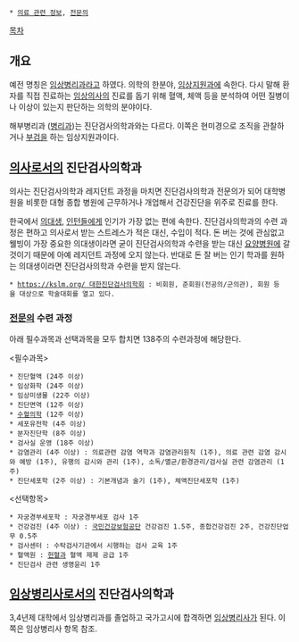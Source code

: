  * [[의료 관련 정보]], [[전문의]]

[[목차]]

== 개요 ==
예전 명칭은 [[임상병리과]]라고 하였다. 의학의 한분야, [[임상지원과]]에 속한다. 다시 말해 환자를 직접 진료하는 [[임상의사]]의 진료를 돕기 위해 혈액, 체액 등을 분석하여 어떤 질병이나 이상이 있는지 판단하는 의학의 분야이다.

해부병리과 ([[병리과]])는 진단검사의학과와는 다르다. 이쪽은 현미경으로 조직을 관찰하거나 [[부검]]을 하는 임상지원과이다.

== [[의사]]로서의 진단검사의학과 ==
의사는 진단검사의학과 레지던트 과정을 마치면 진단검사의학과 전문의가 되어 대학병원을 비롯한 대형 종합 병원에 근무하거나 개업해서 건강진단을 위주로 진료를 한다.

한국에서 [[의대생]], [[인턴]]들에게 인기가 가장 없는 편에 속한다. 진단검사의학과의 수련 과정은 편하고 의사로서 받는 스트레스가 적은 대신, 수입이 적다. 돈 버는 것에 관심없고 웰빙이 가장 중요한 의대생이라면 굳이 진단검사의학과 수련을 받는 대신 [[요양병원]]에 갈 것이기 때문에 아예 레지던트 과정에 오지 않는다. 반대로 돈 잘 버는 인기 학과를 원하는 의대생이라면 진단검사의학과 수련을 받지 않는다. 

 * [[https://kslm.org/ 대한진단검사의학회]] : 비회원, 준회원(전공의/군의관), 회원 등을 대상으로 학술대회를 열고 있다.

=== [[전문의]] 수련 과정 ===
아래 필수과목과 선택과목을 모두 합치면 138주의 수련과정에 해당한다.

<필수과목>
 * 진단혈액 (24주 이상)
 * 임상화학 (24주 이상)
 * 임상미생물 (22주 이상)
 * 진단면역 (12주 이상)
 * [[수혈]]의학 (12주 이상)
 * 세포유전학 (4주 이상)
 * 분자진단학 (8주 이상)
 * 검사실 운영 (18주 이상)
 * 감염관리 (4주 이상) : 의료관련 감염 역학과 감염관리원칙 (1주), 의료 관련 감염 감시와 예방 (1주), 유행의 감시와 관리 (1주), 소독/멸균/환경관리/검사실 관련 감염관리 (1주)
 * 진단세포학 (2주 이상) : 기본개념과 술기 (1주), 체액진단세포학 (1주)

<선택항목>
 * 자궁경부세포학 : 자궁경부세포 검사 1주
 * 건강검진 (4주 이상) : [[국민건강보험공단]] 건강검진 1.5주, 종합건강검진 2주, 건강진단업무 0.5주
 * 검사센터 : 수탁검사기관에서 시행하는 검사 교육 1주
 * 혈액원 : [[헌혈]]과 혈액 제제 공급 1주
 * 진단검사 관련 생명윤리 1주
== [[임상병리사]]로서의 진단검사의학과 ==
3,4년제 대학에서 임상병리과를 졸업하고 국가고시에 합격하면 [[임상병리사]]가 된다. 이쪽은 임상병리사 항목 참조.
